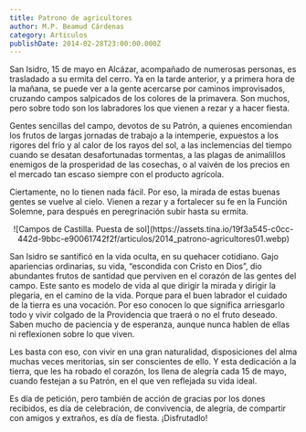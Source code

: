 ```yaml
---
title: Patrono de agricultores
author: M.P. Beamud Cárdenas
category: Articulos
publishDate: 2014-02-28T23:00:00.000Z
---
```


San Isidro, 15 de mayo en Alcázar, acompañado de numerosas personas, es trasladado a su ermita del cerro. Ya en la tarde anterior, y a primera hora de la mañana, se puede ver a la gente acercarse por caminos improvisados, cruzando campos salpicados de los colores de la primavera. Son muchos, pero sobre todo son los labradores los que vienen a rezar y a hacer fiesta.

Gentes sencillas del campo, devotos de su Patrón, a quienes encomiendan los frutos de largas jornadas de trabajo a la intemperie, expuestos a los rigores del frío y al calor de los rayos del sol, a las inclemencias del tiempo cuando se desatan desafortunadas tormentas, a las plagas de animalillos enemigos de la prosperidad de las cosechas, o al vaivén de los precios en el mercado tan escaso siempre con el producto agrícola.

Ciertamente, no lo tienen nada fácil. Por eso, la mirada de estas buenas gentes se vuelve al cielo. Vienen a rezar y a fortalecer su fe en la Función Solemne, para después en peregrinación subir hasta su ermita.

<center>![Campos de Castilla. Puesta de sol](https://assets.tina.io/19f3a545-c0cc-442d-9bbc-e90061742f2f/articulos/2014_patrono-agricultores01.webp)</center>

San Isidro se santificó en la vida oculta, en su quehacer cotidiano. Gajo apariencias ordinarias, su vida, “escondida con Cristo en Dios”, dio abundantes frutos de santidad que perviven en el corazón de las gentes del campo. Este santo es modelo de vida al que dirigir la mirada y dirigir la plegaria, en el camino de la vida. Porque para el buen labrador el cuidado de la tierra es una vocación. Por eso conocen lo que significa arriesgarlo todo y vivir colgado de la Providencia que traerá o no el fruto deseado. Saben mucho de paciencia y de esperanza, aunque nunca hablen de ellas ni reflexionen sobre lo que viven.

Les basta con eso, con vivir en una gran naturalidad, disposiciones del alma muchas veces meritorias, sin ser conscientes de ello. Y esta dedicación a la tierra, que les ha robado el corazón, los llena de alegría cada 15 de mayo, cuando festejan a su Patrón, en el que ven reflejada su vida ideal.

Es día de petición, pero también de acción de gracias por los dones recibidos, es día de celebración, de convivencia, de alegría, de compartir con amigos y extraños, es día de fiesta. ¡Disfrutadlo!
